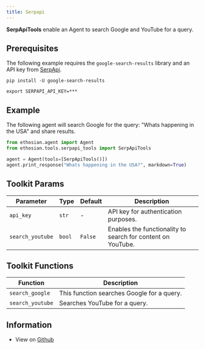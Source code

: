 ```yaml
---
title: Serpapi
---
```


**SerpApiTools** enable an Agent to search Google and YouTube for a query.

## Prerequisites

The following example requires the `google-search-results` library and an API key from [SerpApi](https://serpapi.com/).

```shell
pip install -U google-search-results
```

```shell
export SERPAPI_API_KEY=***
```

## Example

The following agent will search Google for the query: "Whats happening in the USA" and share results.

```python cookbook/tools/serpapi_tools.py
from ethosian.agent import Agent
from ethosian.tools.serpapi_tools import SerpApiTools

agent = Agent(tools=[SerpApiTools()])
agent.print_response("Whats happening in the USA?", markdown=True)
```

## Toolkit Params

| Parameter | Type | Default | Description |
|-----------|------|---------|-------------|
| `api_key` | `str` | - | API key for authentication purposes. |
| `search_youtube` | `bool` | `False` | Enables the functionality to search for content on YouTube. |

## Toolkit Functions

| Function | Description |
|----------|-------------|
| `search_google` | This function searches Google for a query. |
| `search_youtube` | Searches YouTube for a query. |

## Information

- View on [Github](https://github.com/ethosianhq/ethosian/blob/main/ethosian/tools/serpapi_tools.py)
